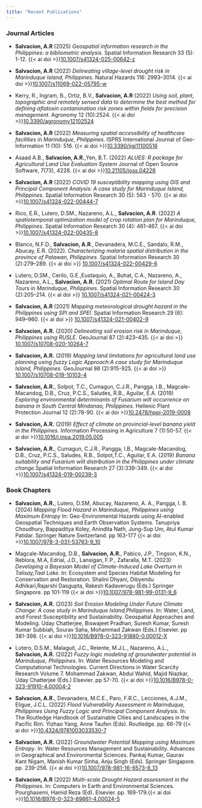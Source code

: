 ```yaml
---
title: "Recent Publications"
---
```


### Journal Articles

-   **Salvacion, A.R** (2025) *Geospatial information research in the Philippines: a bibliometric analysis*. Spatial Information Research 33 (5): 1-12. {{< ai doi >}}[10.1007/s41324-025-00642-z](https://doi.org/10.1007/s41324-025-00642-z)

-   **Salvacion, A.R** (2022) *Delineating village-level drought risk in Marinduque Island, Philippines*. Natural Hazards 116: 2993–3014. {{< ai doi >}}[10.1007/s11069-022-05795-w](https://doi.org/10.1007/s11069-022-05795-w)

-   Kerry, R., Ingram, B., Ortiz, B.V., **Salvacion, A.R** (2022) *Using soil, plant, topographic and remotely sensed data to determine the best method for defining aflatoxin contamination risk zones within fields for precision management*. Agronomy 12 (10):2524. {{< ai doi >}}[10.3390/agronomy12102524](https://doi.org/10.3390/agronomy12102524)

-   **Salvacion, A.R** (2022) *Measuring spatial accessibility of healthcare facilities in Marinduque, Philippines*. ISPRS International Journal of Geo-Information 11 (10): 516. {{< ai doi >}}[10.3390/ijgi11100516](https://doi.org/10.3390/ijgi11100516)

-   Asaad A.B., **Salvacion, A.R.**,Yen, B.T. (2022) *ALUES: R package for Agricultural Land Use Evaluation System* Journal of Open Source Software, 7(73), 4228. {{< ai doi >}}[10.21105/joss.04228](https://doi.org/10.21105/joss.04228)

-   **Salvacion, A.R** (2022) *COVID 19 susceptibility mapping using GIS and Principal Component Analysis: A case study for Marinduque Island, Philippines*. Spatial Information Research 30 (5): 563 - 570. {{< ai doi >}}[10.1007/s41324-022-00444-7](https://doi.org/10.1007/s41324-022-00444-7)

-   Rico, E.R., Lutero, D.SM., Nazareno, A.L., **Salvacion, A.R**. (2022) *A spatiotemporal optimization model of crop rotation plan for Marinduque, Philippines*. Spatial Information Research 30 (4): 461-467. {{< ai doi >}}[10.1007/s41324-022-00435-8](https://doi.org/10.1007/s41324-022-00435-8)

-   Blanco, N.F.D., **Salvacion, A.R**., Devanadera, M.C.E., Sandalo, R.M., Abucay, E.R. (2022). *Characterizing malaria spatial distribution in the province of Palawan, Philippines*. Spatial Information Research 30 (2):279–289. {{< ai doi >}} [10.1007/s41324-022-00429-6](https://doi.org/10.1007/s41324-022-00429-6)

-   Lutero, D.SM., Cerilo, G.E.,Eustaquio, A., Buhat, C.A., Nazareno, A., Nazareno, A.L., **Salvacion, A.R.** (2021) *Optimal Route for Island Day Tours in Marinduque, Philippines*. Spatial Information Research 30 (2):205–214. {{< ai doi >}} [10.1007/s41324-021-00424-3](https://doi.org/10.1007/s41324-021-00424-3)

-   **Salvacion, A.R** (2021) *Mapping meteorological drought hazard in the Philippines using SPI and SPEI*. Spatial Information Research 29 (6): 949–960. {{< ai doi >}} [10.1007/s41324-021-00402-9](https://doi.org/10.1007/s41324-021-00402-9)

-   **Salvacion, A.R.** (2020) *Delineating soil erosion risk in Marinduque, Philippines using RUSLE*. GeoJournal 87 (2):423–435. {{< ai doi >}} [10.1007/s10708-020-10264-7](https://doi.org/10.1007/s10708-020-10264-7)

-   **Salvacion, A.R.** (2019) *Mapping land limitations for agricultural land use planning using fuzzy Logic Approach:A case study for Marinduque Island, Philippines*. GeoJournal 86 (2):915-925. {{< ai doi >}} [10.1007/s10708-019-10103-4](https://doi.org/10.1007/s10708-019-10103-4)

-   **Salvacion, A.R.**, Solpot, T.C., Cumagun, C.J.R., Pangga, I.B., Magcale-Macandog, D.B., Cruz, P.C.S., Saludes, R.B., Aguilar, E.A. (2019) *Exploring environmental determinants of Fusarium wilt occurrence on banana in South Central Mindanao, Philippines*. Hellenic Plant Protection Journal 12 (2):78-90. {{< ai doi >}}[10.2478/hppj-2019-0008](https://doi.org/10.2478/hppj-2019-0008)

-   **Salvacion, A.R.** (2019) *Effect of climate on provincial-level banana yield in the Philippines*. Information Processing in Agriculture 7 (1):50-57. {{< ai doi >}}[10.1016/j.inpa.2019.05.005](https://doi.org/10.1016/j.inpa.2019.05.005)

-   **Salvacion, A.R.**, Cumagun, C.J.R., Pangga, I.B., Magcale-Macandog, D.B., Cruz, P.C.S., Saludes, R.B., Solpot,T.C., Aguilar, E.A. (2019) *Banana suitability and Fusarium wilt distribution in the Philippines under climate change*.Spatial Information Research 27 (3):339-349. {{< ai doi >}}[10.1007/s41324-019-00239-3](https://doi.org/10.1007/s41324-019-00239-3)

### Book Chapters

-   **Salvacion, A.R.**, Lutero, D.SM, Abucay, Nazareno, A. A., Pangga, I. B. (2024) *Mapping Flood Hazard in Marinduque, Philippines using Maximum Entropy* In: Geo-Environmental Hazards using AI-enabled Geospatial Techniques and Earth Observation Systems. Tanupriya Choudhury, Bappaditya Koley, Anindita Nath, Jung-Sup Um, Atul Kumar Patidar. Springer Nature Switzerland. pp 163-177 {{< ai doi >}}[10.1007/978-3-031-53763-9_10](https://doi.org/10.1007/978-3-031-53763-9_10)

-   Magcale-Macandog, D.B., **Salvacion, A.R.**, Pabico, J.P., Tingson, K.N., Reblora, M.A, Edrial, J.D., Lansigan, F.P., Zafaralla, M.T. (2023) *Developing a Bayesian Model of Climate-Induced Lake Overturn in Talisay,Taal Lake.* In: Ecosystem and Species Habitat Modeling for Conservation and Restoration. Shalini Dhyani, Dibyendu Adhikari,Rajarshi Dasgupta, Rakesh Kadaverugu (Eds.) Springer Singapore. pp 101-119 {{< ai doi >}}[10.1007/978-981-99-0131-9_6](https://doi.org/10.1007/978-981-99-0131-9_6)

-   **Salvacion, A.R.** (2023) *Soil Erosion Modeling Under Future Climate Change: A case study in Marinduque Island,Philippines*. In: Water, Land, and Forest Susceptibility and Sustainability. Geospatial Approaches and Modeling. Uday Chatterjee, Biswajeet Pradhan, Suresh Kumar, Suresh Kumar Subbiah, Sourav Saha, Mohammad Zakwan (Eds.) Elsevier. pp 381-398. {{< ai doi >}}[10.1016/B978-0-323-91880-0.00012-X](https://doi.org/10.1016/B978-0-323-91880-0.00012-X)

-   Lutero, D.S.M., Malaguit, J.C., Relente, M.J.L., Nazareno, A.L., **Salvacion, A.R.** (2022) *Fuzzy logic modeling of groundwater potential in Marinduque, Philippines*. In: Water Resources Modeling and Computational Technologies. Current Directions in Water Scarcity Research Volume 7. Mohammad Zakwan, Abdul Wahid, Majid Niazkar, Uday Chatterjee (Eds.) Elsevier. pp 57-70. {{< ai doi >}}[10.1016/B978-0-323-91910-4.00004-2](https://doi.org/10.1016/B978-0-323-91910-4.00004-2)

-   **Salvacion, A.R.**, Devanadera, M.C.E., Paro, F.R.C., Lecciones, A.J.M., Eligue, J.C.L. (2022) *Flood Vulnerability Assessment in Marinduque, Philippines Using Fuzzy Logic and Principal Component Analysis*. In: The Routledge Handbook of Sustainable Cities and Landscapes in the Pacific Rim. Yizhao Yang, Anne Taufen (Eds). Routledge. pp. 66-79 {{< ai doi >}}[10.4324/9781003033530-7](https://doi.org/10.4324/9781003033530-7)

-   **Salvacion, A.R.** (2022) *Groundwater Potential Mapping using Maximum Entropy*. In: Water Resources Management and Sustainability. Advances in Geographical and Environmental Sciences. Pankaj Kumar, Gaurav Kant Nigam, Manish Kumar Sinha, Anju Singh (Eds). Springer Singapore. pp. 239-256. {{< ai doi >}}[10.1007/978-981-16-6573-8_13](https://doi.org/10.1007/978-981-16-6573-8_13)

-   **Salvacion, A.R** (2022) *Multi-scale Drought Hazard assessment in the Philippines*. In: Computers in Earth and Environmental Sciences. Pourghasemi, Hamid Reza (Ed). Elsevier. pp. 169-179.{{< ai doi >}}[10.1016/B978-0-323-89861-4.00024-5](https://doi.org/10.1016/B978-0-323-89861-4.00024-5)
